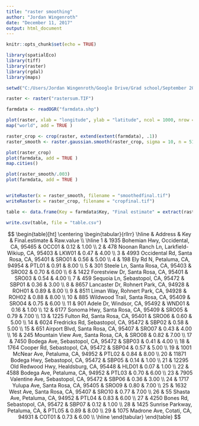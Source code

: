```yaml
---
title: "raster smoothing"
author: "Jordan Wingenroth"
date: "December 11, 2017"
output: html_document
---
```


```r
knitr::opts_chunk$set(echo = TRUE)
```

```r
library(spatialEco)
library(tiff)
library(raster)
library(rgdal)
library(maps)

setwd("C:/Users/Jordan Wingenroth/Google Drive/Grad school/September 2017-/Sustainability & Society (ESPM 261)/Term project/Modeling")

raster <- raster("rastersum.TIF")

farmdata <- readOGR("farmdata.shp")

plot(raster, xlab = "longitude", ylab = "latitude", ncol = 1000, nrow = 1000)
map("world", add = TRUE )

raster_crop <- crop(raster, extend(extent(farmdata), .1))
raster_smooth <- raster.gaussian.smooth(raster_crop, sigma = 10, n = 51)

plot(raster_crop)
plot(farmdata, add = TRUE )
map.cities()

plot(raster_smooth/.003)
plot(farmdata, add = TRUE )


writeRaster(x = raster_smooth, filename = "smoothedfinal.tif")
writeRaster(x = raster_crop, filename = "cropfinal.tif")

table <- data.frame(Key = farmdata$Key, "Final estimate" = extract(raster_smooth, farmdata), "Raw value" = extract(raster_crop, farmdata))

write.csv(table, file = "table.csv")

```
$$
\begin{table}[ht]
\centering
\begin{tabular}{rllrr}
  \hline
 & Address & Key & Final.estimate & Raw.value \\ 
  \hline
1 & 1935 Bohemian Hwy, Occidental, CA, 95465 & OCC01 & 0.12 & 1.00 \\ 
  2 & 478 Noonan Ranch Ln, Larkfield-Wikiup, CA, 95403 & LKW01 & 0.47 & 4.00 \\ 
  3 & 4993 Occidental Rd, Santa Rosa, CA, 95401 & SRO01 & 0.56 & 5.00 \\ 
  4 & 198 Ely Rd N, Petaluma, CA, 94954 & PTL01 & 0.91 & 8.00 \\ 
  5 & 301 Steele Ln, Santa Rosa, CA, 95403 & SRO02 & 0.70 & 6.00 \\ 
  6 & 1422 Forestview Dr, Santa Rosa, CA, 95401 & SRO03 & 0.54 & 4.00 \\ 
  7 & 459 Sequoia Ln, Sebastopol, CA, 95472 & SBP01 & 0.36 & 3.00 \\ 
  8 & 8657 Lancaster Dr, Rohnert Park, CA, 94928 & ROH01 & 0.89 & 8.00 \\ 
  9 & 8511 Liman Way, Rohnert Park, CA, 94928 & ROH02 & 0.88 & 8.00 \\ 
  10 & 885 Wildwood Trail, Santa Rosa, CA, 95409 & SRO04 & 0.75 & 6.00 \\ 
  11 & 901 Adele Dr, Windsor, CA, 95492 & WND01 & 0.16 & 1.00 \\ 
  12 & 6177 Sonoma Hwy, Santa Rosa, CA, 95409 & SRO05 & 0.79 & 7.00 \\ 
  13 & 1225 Fulton Rd, Santa Rosa, CA, 95401 & SRO06 & 0.60 & 5.00 \\ 
  14 & 6024 Fredricks Rd, Sebastopol, CA, 95472 & SBP02 & 0.58 & 5.00 \\ 
  15 & 651 Airport Blvd, Santa Rosa, CA, 95407 & SRO07 & 0.43 & 4.00 \\ 
  16 & 245 Mountain View Ave, Santa Rosa, CA, & SRO08 & 0.82 & 7.00 \\ 
  17 & 7450 Bodega Ave, Sebastopol, CA, 95472 & SBP03 & 0.41 & 4.00 \\ 
  18 & 1764 Cooper Rd, Sebastopol, CA, 95472 & SBP04 & 0.57 & 5.00 \\ 
  19 & 1001 McNear Ave, Petaluma, CA, 94952 & PTL02 & 0.84 & 8.00 \\ 
  20 & 11871 Bodega Hwy, Sebastopol, CA, 95472 & SBP05 & 0.14 & 1.00 \\ 
  21 & 12295 Old Redwood Hwy, Healdsburg, CA, 95448 & HLD01 & 0.07 & 1.00 \\ 
  22 & 4588 Bodega Ave, Petaluma, CA, 94952 & PTL03 & 0.70 & 6.00 \\ 
  23 & 7905 Valentine Ave, Sebastopol, CA, 95472 & SBP06 & 0.36 & 3.00 \\ 
  24 & 1717 Yulupa Ave, Santa Rosa, CA, 95405 & SRO09 & 0.80 & 7.00 \\ 
  25 & 1632 West Ave, Santa Rosa, CA, 95407 & SRO10 & 0.77 & 7.00 \\ 
  26 & 55 Shasta Ave, Petaluma, CA, 94952 & PTL04 & 0.83 & 6.00 \\ 
  27 & 4250 Bones Rd, Sebastopol, CA, 95472 & SBP07 & 0.12 & 1.00 \\ 
  28 & 1425 Sunrise Parkway, Petaluma, CA, & PTL05 & 0.89 & 8.00 \\ 
  29 & 1075 Madrone Ave, Cotati, CA, 94931 & COT01 & 0.73 & 6.00 \\ 
   \hline
\end{tabular}
\end{table}
$$
